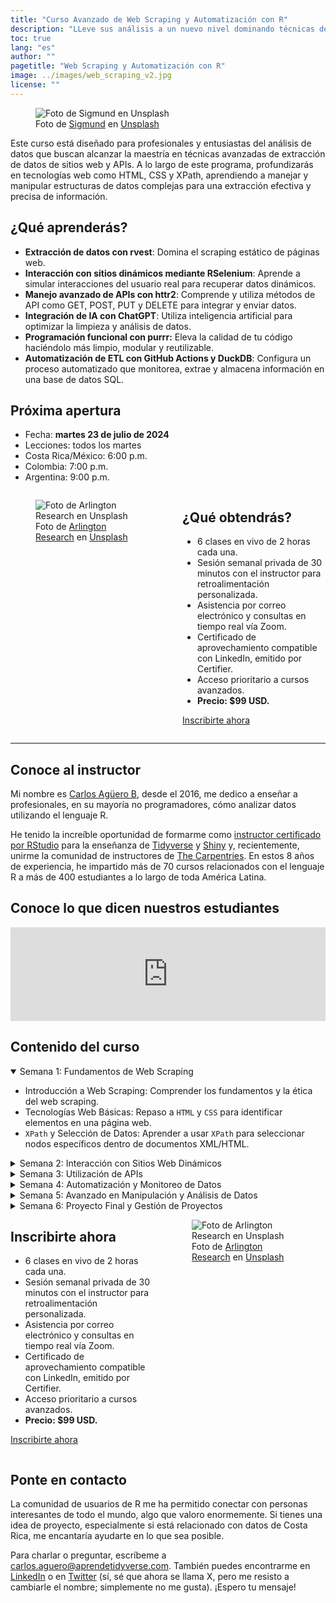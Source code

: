 ```yaml
---
title: "Curso Avanzado de Web Scraping y Automatización con R"
description: "LLeve sus análisis a un nuevo nivel dominando técnicas de Web Scraping y Automatización con R."
toc: true
lang: "es"
author: ""
pagetitle: "Web Scraping y Automatización con R"
image: ../images/web_scraping_v2.jpg
license: ""
---
```


![Foto de <a href="https://unsplash.com/es/@sigmund?utm_content=creditCopyText&utm_medium=referral&utm_source=unsplash">Sigmund</a> en <a href="https://unsplash.com/es/fotos/monitor-de-computadora-de-pantalla-plana-negro-uo8Jfqdzs18?utm_content=creditCopyText&utm_medium=referral&utm_source=unsplash">Unsplash</a>](../images/web_scraping_v2.jpg)

Este curso está diseñado para profesionales y entusiastas del análisis de datos que buscan alcanzar la maestría en técnicas avanzadas de extracción de datos de sitios web y APIs. A lo largo de este programa, profundizarás en tecnologías web como HTML, CSS y XPath, aprendiendo a manejar y manipular estructuras de datos complejas para una extracción efectiva y precisa de información.

## ¿Qué aprenderás?

+ **Extracción de datos con rvest**: Domina el scraping estático de páginas web.
+ **Interacción con sitios dinámicos mediante RSelenium**: Aprende a simular interacciones del usuario real para recuperar datos dinámicos.
+ **Manejo avanzado de APIs con httr2**: Comprende y utiliza métodos de API como GET, POST, PUT y DELETE para integrar y enviar datos.
+ **Integración de IA con ChatGPT**: Utiliza inteligencia artificial para optimizar la limpieza y análisis de datos.
+ **Programación funcional con purrr:** Eleva la calidad de tu código haciéndolo más limpio, modular y reutilizable.
+ **Automatización de ETL con GitHub Actions y DuckDB**: Configura un proceso automatizado que monitorea, extrae y almacena información en una base de datos SQL.

## Próxima apertura

+ Fecha: **martes 23 de julio de 2024**</mark>
+ Lecciones: todos los martes
+ Costa Rica/México: 6:00 p.m. 
+ Colombia: 7:00 p.m. 
+ Argentina: 9:00 p.m.

:::: {.columns}

::: {.column width="50%"}

![Foto de <a href="https://unsplash.com/es/@arlington_research?utm_content=creditCopyText&utm_medium=referral&utm_source=unsplash">Arlington Research</a> en <a href="https://unsplash.com/es/fotos/personas-desconocidas-que-usan-la-computadora-en-interiores-nFLmPAf9dVc?utm_content=creditCopyText&utm_medium=referral&utm_source=unsplash">Unsplash</a>](../images/prof_v2.jpg)


:::

::: {.column width="45%"}
## ¿Qué obtendrás?

+ 6 clases en vivo de 2 horas cada una.
+ Sesión semanal privada de 30 minutos con el instructor para retroalimentación personalizada.
+ Asistencia por correo electrónico y consultas en tiempo real vía Zoom.
+ Certificado de aprovechamiento compatible con LinkedIn, emitido por Certifier.
+ Acceso prioritario a cursos avanzados.
+ **Precio: $99 USD.**

[Inscribirte ahora](https://tally.so/r/w2eqKL){.btn .btn-outline-primary .btn role="button"} 

:::

::::

---


## Conoce al instructor

Mi nombre es [Carlos Agüero B](www.linkedin.com/in/carlos-aguero-cr), desde el 2016, me dedico a enseñar a profesionales, en su mayoría no programadores, cómo analizar datos utilizando el lenguaje R. 

He tenido la increíble oportunidad de formarme como [instructor certificado por RStudio](https://education.rstudio.com/trainers/people/aguero+carlos/) para la enseñanza de [Tidyverse](https://www.tidyverse.org/) y [Shiny](https://shiny.posit.co/) y, recientemente, unirme la comunidad de instructores de [The Carpentries](https://carpentries.org/instructors/). En estos 8 años de experiencia, he impartido más de 70 cursos relacionados con el lenguaje R a más de 400 estudiantes a lo largo de toda América Latina. 

## Conoce lo que dicen nuestros estudiantes

```{=html}
<script type="text/javascript" src="https://testimonial.to/js/iframeResizer.min.js"></script>
```
<iframe id="testimonialto-carousel-r-para-ciencia-de-datos-tag-all-light" src="https://embed-v2.testimonial.to/carousel/all/r-para-ciencia-de-datos?theme=light&amp;autoplay=off&amp;showmore=off&amp;one-row=off&amp;hideSource&amp;same-height=off&amp;tag=all&amp;arrowColor=9BA9B4" frameborder="0" scrolling="no" width="100%">

</iframe>

```{=html}
<script type="text/javascript">iFrameResize({log: false, checkOrigin: false}, '#testimonialto-carousel-r-para-ciencia-de-datos-tag-all-light');</script>
```

## Contenido del curso 


<details open>
  <summary>Semana 1: Fundamentos de Web Scraping</summary>
+ Introducción a Web Scraping: Comprender los fundamentos y la ética del web scraping.
+ Tecnologías Web Básicas: Repaso a `HTML` y `CSS` para identificar elementos en una página web.
+ `XPath` y Selección de Datos: Aprender a usar `XPath` para seleccionar nodos específicos dentro de documentos XML/HTML.
</details>

<details>
  <summary>Semana 2: Interacción con Sitios Web Dinámicos</summary>
+ Introducción a `RSelenium`: Configuración y uso de Selenium para simular interacciones del usuario.
+ Scraping de Sitios Dinámicos: Técnicas para extraer datos de sitios que cargan contenido de manera dinámica.
</details>
    
<details>
  <summary>Semana 3: Utilización de APIs</summary>
+ Conceptos de API: Qué son las APIs, cómo funcionan, y su relevancia en el mundo moderno de la programación.
+ Uso de `httr2` para APIs: Realizar peticiones GET, POST, y más.
+ Autenticación y Seguridad: Manejo seguro de claves API y sesiones.
</details>


<details>
  <summary>Semana 4: Automatización y Monitoreo de Datos</summary>
+ Introducción a `GitHub Actions`: Automatizar scraping y otros scripts de R.
+ Proyecto de ETL con `DuckDB`: Diseño de un proceso ETL para recopilar, transformar y cargar datos.
</details>
    
<details>
  <summary>Semana 5: Avanzado en Manipulación y Análisis de Datos</summary>
    + Programación Funcional con `purrr`: Mejorar el código mediante funciones avanzadas en R.
    + Integración de `ChatGPT` para Análisis de Datos: Uso de IA para limpieza y análisis avanzados.
</details>

<details>
  <summary>Semana 6: Proyecto Final y Gestión de Proyectos</summary>
+ Implementación de Proyecto Completo: Aplicar todo lo aprendido en un proyecto integrador.
</details>
    
:::: {.columns}


::: {.column width="45%"}
## Inscribirte ahora

+ 6 clases en vivo de 2 horas cada una.
+ Sesión semanal privada de 30 minutos con el instructor para retroalimentación personalizada.
+ Asistencia por correo electrónico y consultas en tiempo real vía Zoom.
+ Certificado de aprovechamiento compatible con LinkedIn, emitido por Certifier.
+ Acceso prioritario a cursos avanzados.
+ **Precio: $99 USD.**

[Inscribirte ahora](https://tally.so/r/w2eqKL){.btn .btn-outline-primary .btn role="button"} 

:::

::: {.column width="50%"}

![Foto de <a href="https://unsplash.com/es/@arlington_research?utm_content=creditCopyText&utm_medium=referral&utm_source=unsplash">Arlington Research</a> en <a href="https://unsplash.com/es/fotos/personas-desconocidas-que-usan-la-computadora-en-interiores-nFLmPAf9dVc?utm_content=creditCopyText&utm_medium=referral&utm_source=unsplash">Unsplash</a>](../images/prof_v2.jpg)


:::
::::

## Ponte en contacto

La comunidad de usuarios de R me ha permitido conectar con personas interesantes de todo el mundo, algo que valoro enormemente. Si tienes una idea de proyecto, especialmente si está relacionado con datos de Costa Rica, me encantaría ayudarte en lo que sea posible. 


Para charlar o preguntar, escríbeme a <a href="mailto:carlos.aguero@aprendetidyverse.com">carlos.aguero@aprendetidyverse.com</a>. También puedes encontrarme en [LinkedIn](https://www.linkedin.com/in/carlos-aguero-cr) o en [Twitter](https://twitter.com/dev_aguero) (sí, sé que ahora se llama X, pero me resisto a cambiarle el nombre; simplemente no me gusta). ¡Espero tu mensaje!


